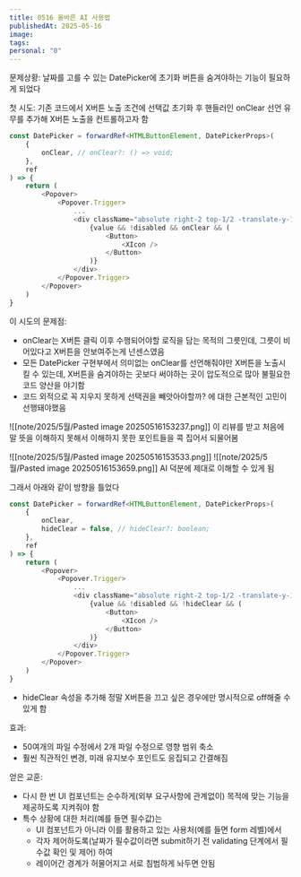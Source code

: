 ```yaml
---
title: 0516 올바른 AI 사용법
publishedAt: 2025-05-16
image: 
tags: 
personal: "0"
---
```

문제상황: 날짜를 고를 수 있는 DatePicker에 초기화 버튼을 숨겨야하는 기능이 필요하게 되었다

첫 시도: 기존 코드에서 X버튼 노출 조건에 선택값 초기화 후 핸들러인 onClear 선언 유무를 추가해 X버튼 노출을 컨트롤하고자 함
```ts
const DatePicker = forwardRef<HTMLButtonElement, DatePickerProps>(
	{
		onClear, // onClear?: () => void;
	}, 
	ref
) => {
	return (
		<Popover>
			<Popover.Trigger>
				...
				<div className="absolute right-2 top-1/2 -translate-y-1/2 flex items-center gap-1">
					{value && !disabled && onClear && (
						<Button>
							<XIcon />
						</Button>
					)}
				</div>
			</Popover.Trigger>
		</Popover>
	)
}
```

이 시도의 문제점:
- onClear는 X버튼 클릭 이후 수행되어야할 로직을 담는 목적의 그릇인데, 그릇이 비어있다고 X버튼을 안보여주는게 넌센스였음
- 모든 DatePicker 구현부에서 의미없는 onClear를 선언해줘야만 X버튼을 노출시킬 수 있는데, X버튼을 숨겨야하는 곳보다 써야하는 곳이 압도적으로 많아 불필요한 코드 양산을 야기함
- 코드 외적으로 꼭 지우지 못하게 선택권을 빼앗아야할까? 에 대한 근본적인 고민이 선행돼야했음

![[note/2025/5월/Pasted image 20250516153237.png]]
이 리뷰를 받고 처음에 말 뜻을 이해하지 못해서 이해하지 못한 포인트들을 콕 집어서 되물어봄

![[note/2025/5월/Pasted image 20250516153533.png]]
![[note/2025/5월/Pasted image 20250516153659.png]]
AI 덕분에 제대로 이해할 수 있게 됨

그래서 아래와 같이 방향을 틀었다
```ts
const DatePicker = forwardRef<HTMLButtonElement, DatePickerProps>(
	{
		onClear,
		hideClear = false, // hideClear?: boolean;
	}, 
	ref
) => {
	return (
		<Popover>
			<Popover.Trigger>
				...
				<div className="absolute right-2 top-1/2 -translate-y-1/2 flex items-center gap-1">
					{value && !disabled && !hideClear && (
						<Button>
							<XIcon />
						</Button>
					)}
				</div>
			</Popover.Trigger>
		</Popover>
	)
}
```
- hideClear 속성을 추가해 정말 X버튼을 끄고 싶은 경우에만 명시적으로 off해줄 수 있게 함

효과:
- 50여개의 파일 수정에서 2개 파일 수정으로 영향 범위 축소
- 훨씬 직관적인 변경, 미래 유지보수 포인트도 응집되고 간결해짐

얻은 교훈:
- 다시 한 번 UI 컴포넌트는 순수하게(외부 요구사항에 관계없이) 목적에 맞는 기능을 제공하도록 지켜줘야 함
- 특수 상황에 대한 처리(예를 들면 필수값)는 
	- UI 컴포넌트가 아니라 이를 활용하고 있는 사용처(예를 들면 form 레벨)에서 
	- 각자 제어하도록(날짜가 필수값이라면 submit하기 전 validating 단계에서 필수값 확인 및 제어) 하여
	- 레이어간 경계가 허물어지고 서로 침범하게 놔두면 안됨
